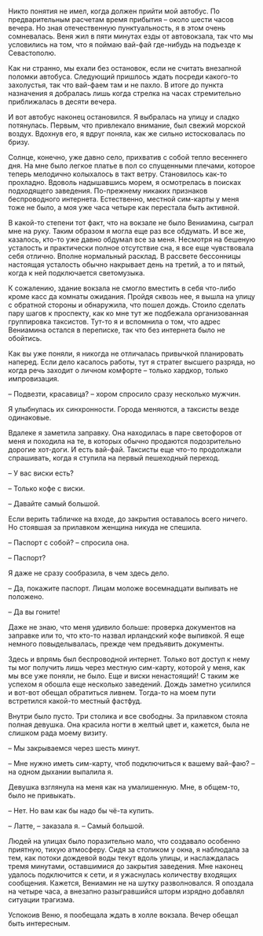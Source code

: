 # &nbsp; {#chapter-7}

Никто понятия не имел, когда должен прийти мой автобус. По предварительным расчетам время прибытия – около шести часов вечера. Но зная отечественную пунктуальность, я в этом очень сомневалась. Веня жил в пяти минутах езды от автовокзала, так что мы условились на том, что я поймаю вай-фай где-нибудь на подъезде к Севастополю. 

Как ни странно, мы ехали без остановок, если не считать внезапной поломки автобуса. Следующий пришлось ждать посреди какого-то захолустья, так что вай-фаем там и не пахло. В итоге до пункта назначения я добралась лишь когда стрелка на часах стремительно приближалась в десяти вечера.

И вот автобус наконец остановился. Я выбралась на улицу и сладко потянулась. Первым, что привлекало внимание, был свежий морской воздух. Вдохнув его, я вдруг поняла, как же сильно истосковалась по бризу. 

Солнце, конечно, уже давно село, прихватив с собой тепло весеннего дня. На мне было легкое платье в пол со спущенными плечами, которое теперь мелодично колыхалось в такт ветру. Становилось как-то прохладно. Вдоволь надышавшись морем, я осмотрелась в поисках подходящего заведения. По-прежнему никаких признаков беспроводного интернета. Естественно, местной сим-карты у меня тоже не было, а моя уже часа четыре как перестала быть активной.

В какой-то степени тот факт, что на вокзале не было Вениамина, сыграл мне на руку. Таким образом я могла еще раз все обдумать. И все же, казалось, кто-то уже давно обдумал все за меня. Несмотря на бешеную усталость и практически полное отсутствие сна, я все еще чувствовала себя отлично. Вполне нормальный расклад. В рассвете бессонницы настоящая усталость обычно накрывает день на третий, а то и пятый, когда к ней подключается светомузыка.

К сожалению, здание вокзала не смогло вместить в себя что-либо кроме касс да комнаты ожидания. Пройдя сквозь нее, я вышла на улицу с обратной стороны и обнаружила, что пошел дождь. Стоило сделать пару шагов к проспекту, как ко мне тут же подбежала организованная группировка таксистов. Тут-то я и вспомнила о том, что адрес Вениамина остался в переписке, так что без интернета было не обойтись.

Как вы уже поняли, я никогда не отличалась привычкой планировать наперед. Если дело касалось работы, тут я стратег высшего разряда, но когда речь заходит о личном комфорте – только хардкор, только импровизация.

– Подвезти, красавица? – хором спросило сразу несколько мужчин.

Я улыбнулась их синхронности. Города меняются, а таксисты везде одинаковые.

Вдалеке я заметила заправку. Она находилась в паре светофоров от меня и походила на те, в которых обычно продаются подозрительно дорогие хот-доги. И есть вай-фай. Таксисты еще что-то продолжали спрашивать, когда я ступила на первый пешеходный переход.

– У вас виски есть? 

– Только кофе с виски.

– Давайте самый большой.

Если верить табличке на входе, до закрытия оставалось всего ничего. Но стоявшая за прилавком женщина никуда не спешила.

– Паспорт с собой? – спросила она.

– Паспорт?

Я даже не сразу сообразила, в чем здесь дело.

– Да, покажите паспорт. Лицам моложе восемнадцати выпивать не положено.

– Да вы гоните! 

Даже не знаю, что меня удивило больше: проверка документов на заправке или то, что кто-то назвал ирландский кофе выпивкой. Я еще немного повыделывалась, прежде чем предъявить документы.

Здесь и впрямь был беспроводной интернет. Только вот доступ к нему ты мог получить лишь через местную сим-карту, которой у меня, как мы все уже поняли, не было. Еще и виски ненастоящий! С таким же успехом я обошла еще несколько заведений. Дождь заметно усилился и вот-вот обещал обратиться ливнем. Тогда-то на моем пути встретился какой-то местный фастфуд.

Внутри было пусто. Три столика и все свободны. За прилавком стояла полная девушка. Она красила ногти в желтый цвет и, кажется, была не слишком рада моему визиту.

– Мы закрываемся через шесть минут.

– Мне нужно иметь сим-карту, чтоб подключиться к вашему вай-фаю? – на одном дыхании выпалила я.

Девушка взглянула на меня как на умалишенную. Мне, в общем-то, было не привыкать.

– Нет. Но вам как бы надо бы чё-та купить.

– Латте, – заказала я. – Самый большой.

Людей на улицах было поразительно мало, что создавало особенно приятную, тихую атмосферу. Сидя за столиком у окна, я наблюдала за тем, как потоки дождевой воды текут вдоль улицы, и наслаждалась тремя минутами, оставшимися до закрытия заведения. Мне наконец удалось подключится к сети, и я ужаснулась количеству входящих сообщения. Кажется, Вениамин не на шутку разволновался. Я опоздала на четыре часа, а внезапно разыгравшийся шторм изрядно добавлял ситуации трагизма. 

Успокоив Веню, я пообещала ждать в холле вокзала. Вечер обещал быть интересным.
